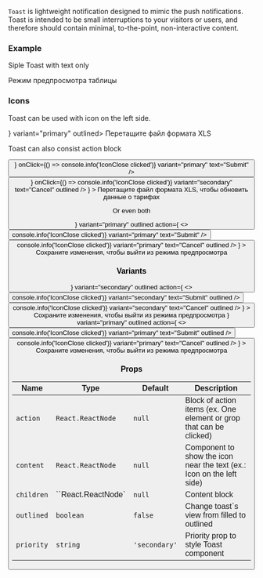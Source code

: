 
`Toast` is lightweight notification designed to mimic the push notifications.
Toast is intended to be small interruptions to your visitors or users,
and therefore should contain minimal, to-the-point, non-interactive content.

### Example

Siple Toast with text only

<Playground>
  <block.L>
    <Toast variant="primary" outlined>
      Режим предпросмотра таблицы
    </Toast>
  </block.L>
</Playground>

### Icons

Toast can be used with icon on the left side.

<Playground>
  <block.L>
    <Toast icon={<IconPlus />} variant="primary" outlined>
      Перетащите файл формата XLS
    </Toast>
  </block.L>
</Playground>

Toast can also consist action block

<Playground>
  <block.L style={{ width: '1200px' }}>
    <Toast
      variant="primary"
      outlined
      action={
        <>
          <Button
            icon={<IconSearch />}
            onClick={() => console.info('IconClose clicked')}
            variant="primary"
            text="Submit"
          />
          <Button
            icon={<IconSearch />}
            onClick={() => console.info('IconClose clicked')}
            variant="secondary"
            text="Cancel"
            outlined
          />
        </>
      }
    >
      Перетащите файл формата XLS, чтобы обновить данные о тарифах
    </Toast>
  </block.L>
</Playground>

Or even both

<Playground>
  <block.L style={{ width: '1200px' }}>
    <Toast
      icon={<IconPlus />}
      variant="primary"
      outlined
      action={
        <>
          <Button
            onClick={() => console.info('IconClose clicked')}
            variant="primary"
            text="Submit"
          />
          <Button
            onClick={() => console.info('IconClose clicked')}
            variant="primary"
            text="Cancel"
            outlined
          />
        </>
      }
    >
      Сохраните изменения, чтобы выйти из режима предпросмотра
    </Toast>
  </block.L>
</Playground>

### Variants

<Playground>
  <block.L style={{ width: '1200px' }}>
    <Toast
      icon={<IconPlus />}
      variant="secondary"
      outlined
      action={
        <>
          <Button
            onClick={() => console.info('IconClose clicked')}
            variant="secondary"
            text="Submit"
            outlined
          />
          <Button
            onClick={() => console.info('IconClose clicked')}
            variant="secondary"
            text="Cancel"
            outlined
          />
        </>
      }
    >
      Сохраните изменения, чтобы выйти из режима предпросмотра
    </Toast>
  </block.L>
</Playground>

<Playground>
  <block.L style={{ width: '1200px' }}>
    <Toast
      icon={<IconPlus />}
      variant="primary"
      outlined
      action={
        <>
          <Button
            onClick={() => console.info('IconClose clicked')}
            variant="primary"
            text="Submit"
            outlined
          />
          <Button
            onClick={() => console.info('IconClose clicked')}
            variant="primary"
            text="Cancel"
            outlined
          />
        </>
      }
    >
      Сохраните изменения, чтобы выйти из режима предпросмотра
    </Toast>
  </block.L>
</Playground>

### Props

| Name       | Type               | Default       | Description                                                           |
| ---------- | ------------------ | ------------- | --------------------------------------------------------------------- |
| `action`   | `React.ReactNode`  | `null`        | Block of action items (ex. One element or grop that can be clicked)   |
| `content`  | `React.ReactNode`  | `null`        | Component to show the icon near the text (ex.: Icon on the left side) |
| `children` | ``React.ReactNode` | `null`        | Content block                                                         |
| `outlined` | `boolean`          | `false`       | Change toast`s view from filled to outlined                           |
| `priority` | `string`           | `'secondary'` | Priority prop to style Toast component                                |
